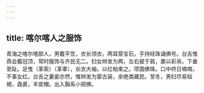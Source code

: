 ```yaml
---
---
---
```

title: 喀尔喀人之服饰
---



青海之喀尔喀部人，男戴平笠，衣长领衣，两耳穿宝石，手持经珠诵佛号。台吉惟燕会戴冠顶，常时服饰与齐民无二。妇女辫发为两，左右披于肩，裹以彩帛，下垂至趾。足曳（革索）（革睾），长衣大袖，以红帕束之。项围佛珠。口中终日喃喃，不事女红。台吉之妻妾亦然，惟辫发为蒙古装，余绝类藏民。至冬，男妇尽易毡褐，毳裘，羊皮帽。出入胸系小铜佛。